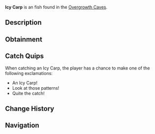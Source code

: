 {{FishInfobox
|image          = Icy Carp.png
|rarity         = Unusual
|sea            = First Sea
|location       = [[Overgrowth Caves]]
|sublocation    = 
|sources        = Fishing Rod
|radar_location = 
|xp             = 120
|weather        = 
|time           = 
|season         = Winter
|bait           = Bagel
|base_weight    = 7
|base_value     = 250
|weight_range   = 4
|base_chance    = 45
|base_resil     = 65
}}
'''Icy Carp''' is an {{Rarity|Unusual}} fish found in the [[Overgrowth Caves]].

== Description ==
{{Description|A hardy carp whose scales have adapted to form intricate ice-crystal patterns.|Bestiary Entry}}

== Obtainment ==
{{Description|Prefers the deeper pools within the cave.|Bestiary Hint}}
{{Fish Availability|
Overgrowth Caves
|top_rods      = 
Training Rod\226349.99\226349.99;
Champions Rod\214398.53\139003.2;
Celestial Rod\211439.34\143558.61;
Ice Warpers Rod\209412.01\142956.42;
Rapid Rod\209236.41\179306.1;
Flimsy Rod\144339.98\144339.98;
Buddy Bond Rod\114344.79\92303.69;
Astralhook Rod\202912.61\204880.57;
Ethereal Prism Rod\193974.48\199998.45;
No-Life Rod\191617.37\191617.37;
Seraphic Rod\189883.87\189883.87;
Avalanche Rod\203905.7\132824.33;
Depthseeker Rod\202733.09\148183.89;
Verdant Shear Rod\189290.9\161840.31;
Challenger's Rod\173906.55\173906.55;
Rod Of The Forgotten Fang\173355.19\173355.19;
Blazebringer Rod\171770.28\152664.77;
Zeus Rod\170501.04\161747.62;
Volcanic Rod\166456.9\122752.14;
Rod Of The Depths\157421.43\157421.43;
Rod Of The Exalted One\147885.95\147885.95;
Trident Rod\137082.2\135393.61;
Free Spirit Rod\134997.56\134997.56;
Steady Rod\90954.19\57541.23
|recommended   = Training Rod
}}

== Catch Quips ==
When catching an Icy Carp, the player has a chance to make one of the following exclamations:
* An Icy Carp!
* Look at those patterns!
* Quite the catch!

== Change History ==
{{Change History|{{subst:Current Version}}}}

== Navigation ==
{{Fish Navbox|Overgrowth Caves}}